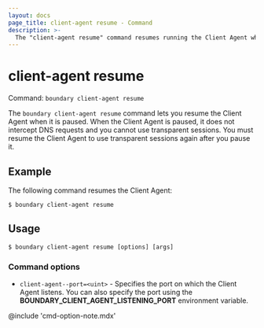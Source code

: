 ```yaml
---
layout: docs
page_title: client-agent resume - Command
description: >-
  The "client-agent resume" command resumes running the Client Agent when it is paused.
---
```


# client-agent resume

Command: `boundary client-agent resume`

The `boundary client-agent resume` command lets you resume the Client Agent when it is paused.
When the Client Agent is paused, it does not intercept DNS requests and you cannot use transparent sessions.
You must resume the Client Agent to use transparent sessions again after you pause it.

## Example

The following command resumes the Client Agent:

```shell-session
$ boundary client-agent resume
```

## Usage

<CodeBlockConfig hideClipboard>

```shell-session
$ boundary client-agent resume [options] [args]
```

</CodeBlockConfig>

### Command options

- `client-agent--port=<uint>` - Specifies the port on which the Client Agent listens.
You can also specify the port using the **BOUNDARY_CLIENT_AGENT_LISTENING_PORT** environment variable.

@include 'cmd-option-note.mdx'
